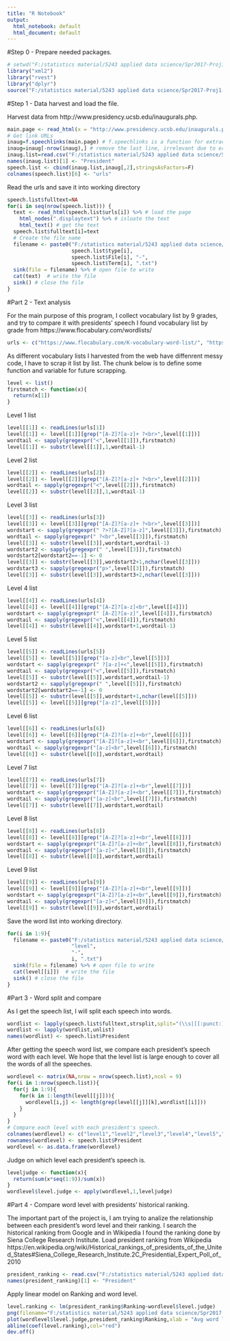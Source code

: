 ```yaml
---
title: "R Notebook"
output:
  html_notebook: default
  html_document: default
---
```

#Step 0 - Prepare needed packages.
```r
# setwd("F:/statistics material/5243 applied data science/Spr2017-Proj1-VicJiang5/")
library("xml2")
library("rvest")
library("dplyr")
source("F:/statistics material/5243 applied data science/Spr2017-Proj1-VicJiang5/lib/speechFuncs.R")
```

#Step 1 - Data harvest and load the file.

Harvest data from http://www.presidency.ucsb.edu/inaugurals.php.

```r
main.page <- read_html(x = "http://www.presidency.ucsb.edu/inaugurals.php")
# Get link URLs
inaug=f.speechlinks(main.page) # f.speechlinks is a function for extracting links from the list of speeches.
inaug=inaug[-nrow(inaug),] # remove the last line, irrelevant due to error.
inaug.list=read.csv("F:/statistics material/5243 applied data science/Spr2017-Proj1-VicJiang5/data/InaugurationInfo.csv", stringsAsFactors = FALSE)
names(inaug.list)[1] <- "President"
speech.list <- cbind(inaug.list,inaug[,2],stringsAsFactors=F)
colnames(speech.list)[6] <- "urls"
```

Read the urls and save it into working directory
```r
speech.list$fulltext=NA
for(i in seq(nrow(speech.list))) {
  text <- read_html(speech.list$urls[i]) %>% # load the page
    html_nodes(".displaytext") %>% # isloate the text
    html_text() # get the text
  speech.list$fulltext[i]=text
  # Create the file name
  filename <- paste0("F:/statistics material/5243 applied data science/Spr2017-Proj1-VicJiang5/output/fulltext/", 
                     speech.list$type[i],
                     speech.list$File[i], "-", 
                     speech.list$Term[i], ".txt")
  sink(file = filename) %>% # open file to write 
  cat(text)  # write the file
  sink() # close the file
}
```

#Part 2 - Text analysis

For the main purpose of this program, I collect vocabulary list by 9 grades, and try to compare it with presidents' speech
I found vocabulary list by grade from https://www.flocabulary.com/wordlists/
```r
urls <- c("https://www.flocabulary.com/K-vocabulary-word-list/", "https://www.flocabulary.com/1st-grade-vocabulary-word-list/", "https://www.flocabulary.com/2nd-grade-vocabulary-word-list/", "https://www.flocabulary.com/3rd-grade-vocabulary-word-list/", "https://www.flocabulary.com/4th-grade-vocabulary-word-list/", "https://www.flocabulary.com/5th-grade-vocabulary-word-list/", "https://www.flocabulary.com/6th-grade-vocabulary-word-list/", "https://www.flocabulary.com/7th-grade-vocabulary-word-list/", "https://www.flocabulary.com/8th-grade-vocabulary-word-list/")
```

As different vocabulary lists I harvested from the web have diffenrent messy code, I have to scrap it list by list.
The chunk below is to define some function and variable for future scrapping.
```r
level <- list()
firstmatch <- function(x){
  return(x[1])
}
```

Level 1 list
```r
level[[1]] <- readLines(urls[1])
level[[1]] <- level[[1]][grep("[A-Z]?[a-z]+ ?<br>",level[[1]])]
wordtail <- sapply(gregexpr("<",level[[1]]),firstmatch)
level[[1]] <- substr(level[[1]],1,wordtail-1)
```

Level 2 list
```r
level[[2]] <- readLines(urls[2])
level[[2]] <- level[[2]][grep("[A-Z]?[a-z]+ ?<br>",level[[2]])]
wordtail <- sapply(gregexpr("<",level[[2]]),firstmatch)
level[[2]] <- substr(level[[2]],1,wordtail-1)
```

Level 3 list
```r
level[[3]] <- readLines(urls[3])
level[[3]] <- level[[3]][grep("[A-Z]?[a-z]+ ?<br>",level[[3]])]
wordstart <- sapply(gregexpr(" ?>?[A-Z]?[a-z]",level[[3]]),firstmatch)
wordtail <- sapply(gregexpr(" ?<br",level[[3]]),firstmatch)
level[[3]] <- substr(level[[3]],wordstart,wordtail-1)
wordstart2 <- sapply(gregexpr(" ",level[[3]]),firstmatch)
wordstart2[wordstart2==-1] <- 0
level[[3]] <- substr(level[[3]],wordstart2+1,nchar(level[[3]]))
wordstart3 <- sapply(gregexpr("p>",level[[3]]),firstmatch)
level[[3]] <- substr(level[[3]],wordstart3+2,nchar(level[[3]]))
```

Level 4 list
```r
level[[4]] <- readLines(urls[4])
level[[4]] <- level[[4]][grep("[A-Z]?[a-z]<br",level[[4]])]
wordstart <- sapply(gregexpr(" [A-Z]?[a-z]",level[[4]]),firstmatch)
wordtail <- sapply(gregexpr("<",level[[4]]),firstmatch)
level[[4]] <- substr(level[[4]],wordstart+1,wordtail-1)
```

Level 5 list
```r
level[[5]] <- readLines(urls[5])
level[[5]] <- level[[5]][grep("[a-z]<br",level[[5]])]
wordstart <- sapply(gregexpr(" ?[a-z]+<",level[[5]]),firstmatch)
wordtail <- sapply(gregexpr("<",level[[5]]),firstmatch)
level[[5]] <- substr(level[[5]],wordstart,wordtail-1)
wordstart2 <- sapply(gregexpr(" ",level[[5]]),firstmatch)
wordstart2[wordstart2==-1] <- 0
level[[5]] <- substr(level[[5]],wordstart+1,nchar(level[[5]]))
level[[5]] <- level[[5]][grep("[a-z]",level[[5]])]
```

Level 6 list
```r
level[[6]] <- readLines(urls[6])
level[[6]] <- level[[6]][grep("[A-Z]?[a-z]+<br",level[[6]])]
wordstart <- sapply(gregexpr("[A-Z]?[a-z]+<br",level[[6]]),firstmatch)
wordtail <- sapply(gregexpr("[a-z]<br",level[[6]]),firstmatch)
level[[6]] <- substr(level[[6]],wordstart,wordtail)
```

Level 7 list
```r
level[[7]] <- readLines(urls[7])
level[[7]] <- level[[7]][grep("[A-Z]?[a-z]+<br",level[[7]])]
wordstart <- sapply(gregexpr("[A-Z]?[a-z]+<br",level[[7]]),firstmatch)
wordtail <- sapply(gregexpr("[a-z]<br",level[[7]]),firstmatch)
level[[7]] <- substr(level[[7]],wordstart,wordtail)
```

Level 8 list
```r
level[[8]] <- readLines(urls[8])
level[[8]] <- level[[8]][grep("[A-Z]?[a-z]+<br",level[[8]])]
wordstart <- sapply(gregexpr("[A-Z]?[a-z]+<br",level[[8]]),firstmatch)
wordtail <- sapply(gregexpr("[a-z]<",level[[8]]),firstmatch)
level[[8]] <- substr(level[[8]],wordstart,wordtail)
```

Level 9 list
```r
level[[9]] <- readLines(urls[9])
level[[9]] <- level[[9]][grep("[A-Z]?[a-z]+<br",level[[9]])]
wordstart <- sapply(gregexpr("[A-Z]?[a-z]+<br",level[[9]]),firstmatch)
wordtail <- sapply(gregexpr("[a-z]<",level[[9]]),firstmatch)
level[[9]] <- substr(level[[9]],wordstart,wordtail)
```

Save the word list into working directory.
```r
for(i in 1:9){
  filename <- paste0("F:/statistics material/5243 applied data science/Spr2017-Proj1-VicJiang5/output/level/", 
                     "level",
                     "-", 
                     i, ".txt")
  sink(file = filename) %>% # open file to write 
  cat(level[[i]])  # write the file
  sink() # close the file
}
```

#Part 3 - Word split and compare

As I get the speech list, I will split each speech into words.
```r
wordlist <- lapply(speech.list$fulltext,strsplit,split="(\\s|[[:punct:]])+")
wordlist <- lapply(wordlist,unlist)
names(wordlist) <- speech.list$President
```

After getting the speech word list, we compare each president's speech word with each level. We hope that the level list is large enough to cover all the words of all the speeches.
```r
wordlevel <- matrix(NA,nrow = nrow(speech.list),ncol = 9)
for(i in 1:nrow(speech.list)){
  for(j in 1:9){
    for(k in 1:length(level[[j]])){
      wordlevel[i,j] <- length(grep(level[[j]][k],wordlist[[i]]))
    }
  }
}
# Compare each level with each president's speech.
colnames(wordlevel) <- c("level1","level2","level3","level4","level5","level6","level7","level8","level9")
rownames(wordlevel) <- speech.list$President
wordlevel <- as.data.frame(wordlevel)
```

Judge on which level each president's speech is.
```r
leveljudge <- function(x){
  return(sum(x*seq(1:9))/sum(x))
}
wordlevel$level.judge <- apply(wordlevel,1,leveljudge)
```

#Part 4 - Compare word level with presidents' historical ranking.

The important part of the project is, I am trying to analize the relationship between each president's word level and their ranking.
I search the historical ranking from Google and in Wikipedia I found the ranking done by Siena College Research Institute.
Load president ranking from Wikipedia https://en.wikipedia.org/wiki/Historical_rankings_of_presidents_of_the_United_States#Siena_College_Research_Institute.2C_Presidential_Expert_Poll_of_2010
```r
president_ranking <- read.csv("F:/statistics material/5243 applied data science/Spr2017-Proj1-VicJiang5/data/president_ranking.csv",header = T,stringsAsFactors = F)
names(president_ranking)[1] <- "President"
```

Apply linear model on Ranking and word level.
```r
level.ranking <- lm(president_ranking$Ranking~wordlevel$level.judge)
png(filename="F:/statistics material/5243 applied data science/Spr2017-Proj1-VicJiang5/figs/Ranking_vs_wordlevel.png")
plot(wordlevel$level.judge,president_ranking$Ranking,xlab = "Avg word level of each president", ylab = "Historical ranking of presidents", main = "Presidents' ranking vs. word level")
abline(coef(level.ranking),col="red")
dev.off()
```